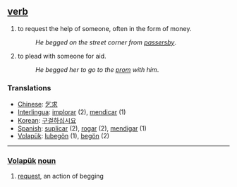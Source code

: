 == [[verb]] ==
#to request the help of someone, often in the form of money.
#:''He begged on the street corner from [[passersby]]''. 
#to plead with someone for aid.
#:''He begged her to go to the [[prom]] with him''.

=== Translations ===
*[[Chinese]]: [[乞求]]
*[[Interlingua]]: [[implorar]] (2), [[mendicar]] (1)
*[[Korean]]: [[구걸하십시요]]
*[[Spanish]]: [[suplicar]] (2), [[rogar]] (2), [[mendigar]] (1)
*[[Volapük]]: [[lubegön]] (1), [[begön]] (2)

----

=== [[Volapük]]  [[noun]] === 
# [[request]], an action of begging